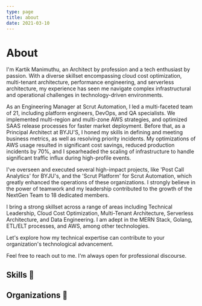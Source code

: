 ```yaml
---
type: page
title: about
date: 2021-03-10
---
```



# About

I'm Kartik Manimuthu, an Architect by profession and a tech enthusiast by passion. With a diverse skillset encompassing cloud cost optimization, multi-tenant architecture, performance engineering, and serverless architecture, my experience has seen me navigate complex infrastructural and operational challenges in technology-driven environments.

As an Engineering Manager at Scrut Automation, I led a multi-faceted team of 21, including platform engineers, DevOps, and QA specialists. We implemented multi-region and multi-zone AWS strategies, and optimized SAAS release processes for faster market deployment. Before that, as a Principal Architect at BYJU'S, I honed my skills in defining and meeting business metrics, as well as resolving priority incidents. My optimizations of AWS usage resulted in significant cost savings, reduced production incidents by 70%, and I spearheaded the scaling of infrastructure to handle significant traffic influx during high-profile events.

I've overseen and executed several high-impact projects, like 'Post Call Analytics' for BYJU's, and the 'Scrut Platform' for Scrut Automation, which greatly enhanced the operations of these organizations. I strongly believe in the power of teamwork and my leadership contributed to the growth of the NextGen Team to 18 dedicated members.

I bring a strong skillset across a range of areas including Technical Leadership, Cloud Cost Optimization, Multi-Tenant Architecture, Serverless Architecture, and Data Engineering. I am adept in the MERN Stack, Golang, ETL/ELT processes, and AWS, among other technologies.

Let's explore how my technical expertise can contribute to your organization's technological advancement.

Feel free to reach out to me. I'm always open for professional discourse.

## Skills 💼

<Badge data={technicalSkills} />

## Organizations 🏦

<WorkExpTimeline data={workExperience} />
